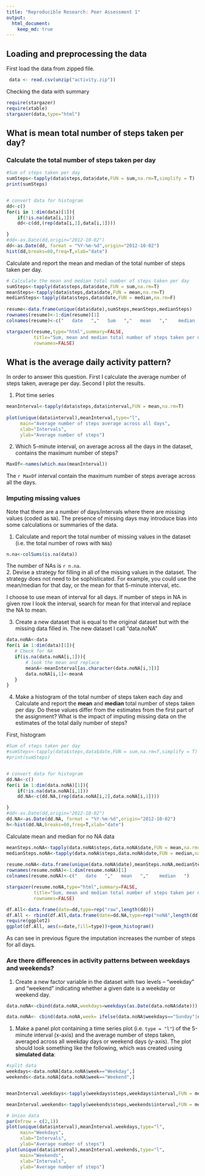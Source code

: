 ```yaml
---
title: "Reproducible Research: Peer Assessment 1"
output: 
  html_document:
    keep_md: true
---
```



## Loading and preprocessing the data

 First load the data from zipped file.
```r
 data <- read.csv(unzip("activity.zip"))  
```

Checking the data with summary 	
```r
require(stargazer)
require(xtable)
stargazer(data,type="html")
``` 

## What is mean total number of steps taken per day?


### Calculate the total number of steps taken per day
```r
  
#Sum of steps taken per day   
sumSteps<-tapply(data$steps,data$date,FUN = sum,na.rm=T,simplify = T)
print(sumSteps)


# convert data for histogram
dd<-c()
for(i in 1:dim(data)[1]){
    if(!is.na(data[i,1]))
    dd<-c(dd,(rep(data[i,2],data[i,1])))

}
#dd<-as.Date(dd,origin="2012-10-02")
dd<-as.Date(dd, format = "%Y-%m-%d",origin="2012-10-02")
hist(dd,breaks=60,freq=T,xlab="date")
```

   

 Calculate and report the mean and median of the total number of steps taken per day. 
```r
# Calculate the mean and median total number of steps taken per day
sumSteps<-tapply(data$steps,data$date,FUN = sum,na.rm=T)
meanSteps<-tapply(data$steps,data$date,FUN = mean,na.rm=T)
medianSteps<-tapply(data$steps,data$date,FUN = median,na.rm=F)
 
resume<-data.frame(unique(data$date),sumSteps,meanSteps,medianSteps)
rownames(resume)<-1:dim(resume)[1]
colnames(resume)<-c("   date   ","   Sum   ","   mean   ","    median   ")

```

```r
stargazer(resume,type="html",summary=FALSE,
          title="Sum, mean and median total number of steps taken per day",
          rownames=FALSE)
```
	
	
	
	
## What is the average daily activity pattern?
   In order to answer this question. First I calculate the average number of steps taken, average per day. Second I plot the results.

1. Plot time series 
```r
meanInterval<-tapply(data$steps,data$interval,FUN = mean,na.rm=T)                                                                    
   
plot(unique(data$interval),meanInterval,type="l",
     main="Average number of steps average across all days",
     xlab="Intervals",
     ylab="Average number of steps")
```
  
2. Which 5-minute interval, on average across all the days in the dataset, contains the maximum number of steps?
```r
MaxOf<-names(which.max(meanInterval))
```
   The `r MaxOf` interval contain the maximum number of steps average across all the days.


### Imputing missing values

Note that there are a number of days/intervals where there are missing
values (coded as `NA`). The presence of missing days may introduce
bias into some calculations or summaries of the data.

1. Calculate and report the total number of missing values in the dataset (i.e. the total number of rows with `NA`s)


```r
n.na<-colSums(is.na(data))
```
 The number of NAs is `r n.na`.  
2. Devise a strategy for filling in all of the missing values in the dataset. The strategy does not need to be sophisticated. For example, you could use the mean/median for that day, or the mean for that 5-minute interval, etc.

I choose to use mean of interval for all days. If number of steps in NA in given row I look the interval, search for mean for that interval and replace the NA to mean. 


3. Create a new dataset that is equal to the original dataset but with the missing data filled in.
   The new dataset I call "data.noNA"
 ```r
data.noNA<-data         
for(i in 1:dim(data)[1]){  
    # Check for NA  
    if(is.na(data.noNA[i,1])){  
        # look the mean and replace  
        meanA<-meanInterval[as.character(data.noNA[i,3])]          
        data.noNA[i,1]<-meanA  
    }
}
```

4. Make a histogram of the total number of steps taken each day and Calculate and report the **mean** and **median** total number of steps taken per day. Do these values differ from the estimates from the first part of the assignment? What is the impact of imputing missing data on the estimates of the total daily number of steps?

First, histogram
```r
  
#Sum of steps taken per day   
#sumSteps<-tapply(data$steps,data$date,FUN = sum,na.rm=T,simplify = T)
#print(sumSteps)


# convert data for histogram
dd.NA<-c()
for(i in 1:dim(data.noNA)[1]){
    if(!is.na(data.noNA[i,1]))
    dd.NA<-c(dd.NA,(rep(data.noNA[i,2],data.noNA[i,1])))

}
#dd<-as.Date(dd,origin="2012-10-02")
dd.NA<-as.Date(dd.NA, format = "%Y-%m-%d",origin="2012-10-02")
h<-hist(dd.NA,breaks=60,freq=T,xlab="date")
```
Calculate mean and median for no NA data

```r

meanSteps.noNA<-tapply(data.noNA$steps,data.noNA$date,FUN = mean,na.rm=T)
medianSteps.noNA<-tapply(data.noNA$steps,data.noNA$date,FUN = median,na.rm=F)
 
resume.noNA<-data.frame(unique(data.noNA$date),meanSteps.noNA,medianSteps.noNA)
rownames(resume.noNA)<-1:dim(resume.noNA)[1]
colnames(resume.noNA)<-c("   date   ","   mean   ","    median   ")

```

```r
stargazer(resume.noNA,type="html",summary=FALSE,
          title="Sum, mean and median total number of steps taken per day, imputing NA",
          rownames=FALSE)
```

```r
df.All<-data.frame(date=dd,type=rep("raw",length(dd)))
df.All <- rbind(df.All,data.frame(date=dd.NA,type=rep("noNA",length(dd.NA))))
require(ggplot2)
ggplot(df.All, aes(x=date,fill=type))+geom_histogram()

```


As can see in previous figure the imputation increases the number of steps for all days.


### Are there differences in activity patterns between weekdays and weekends?



1. Create a new factor variable in the dataset with two levels -- "weekday" and "weekend" indicating whether a given date is a weekday or weekend day.
```r
data.noNA<-cbind(data.noNA,weekdays=weekdays(as.Date(data.noNA$date)))

data.noNA<- cbind(data.noNA,week= ifelse(data.noNA$weekdays=="Sunday"|data.noNA$weekdays=="Saturday","Weekend","Weekday") )
```
   

1. Make a panel plot containing a time series plot (i.e. `type = "l"`) of the 5-minute interval (x-axis) and the average number of steps taken, averaged across all weekday days or weekend days (y-axis). The plot should look something like the following, which was created using **simulated data**:

```r


#split data
weekdays<-data.noNA[data.noNA$week=="Weekday",]
weekends<-data.noNA[data.noNA$week=="Weekend",]


meanInterval.weekdays<-tapply(weekdays$steps,weekdays$interval,FUN = mean,na.rm=T)

meanInterval.weekends<-tapply(weekends$steps,weekends$interval,FUN = mean,na.rm=T)

# Union data
par(mfrow = c(2,1))   
plot(unique(data$interval),meanInterval.weekdays,type="l",
     main="Weekdays",
     xlab="Intervals",
     ylab="Average number of steps")
plot(unique(data$interval),meanInterval.weekends,type="l",
     main="Weekends",
     xlab="Intervals",
     ylab="Average number of steps")

```